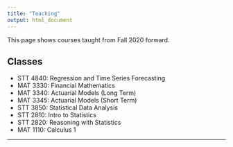 ```yaml
---
title: "Teaching"
output: html_document
---
```


<i class="glyphicon glyphicon-star"></i> This page shows courses taught from Fall 2020 forward. <i class="glyphicon glyphicon-thumbs-up"></i>


## Classes

* STT 4840: Regression and Time Series Forecasting 
* MAT 3330: Financial Mathematics 
* MAT 3340: Actuarial Models (Long Term)
* MAT 3345: Actuarial Models (Short Term)
* STT 3850: Statistical Data Analysis 
* STT 2810: Intro to Statistics
* STT 2820: Reasoning with Statistics 
* MAT 1110: Calculus 1





* * *